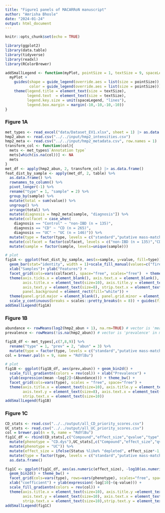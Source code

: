 ```yaml
---
title: "Figure1 panels of MACARRoN manuscript"
author: "Amrisha Bhosle"
date: "2024-01-24"
output: html_document
---
```


```r
knitr::opts_chunk$set(echo = TRUE)
```

```r
library(ggplot2)
library(data.table)
library(tidyverse)
library(readxl)
library(RColorBrewer)
```

```r
addSmallLegend <- function(myPlot, pointSize = 1, textSize = 9, spaceLegend = 0.5) {
  myPlot +
    guides(shape = guide_legend(override.aes = list(size = pointSize)),
           color = guide_legend(override.aes = list(size = pointSize))) +
    theme(legend.title = element_text(size = textSize), 
          legend.text  = element_text(size = textSize),
          legend.key.size = unit(spaceLegend, "lines"),
          legend.box.margin = margin(-10,-10,-10,-10))
}
```

### Figure 1A
```r
met_types <- read_excel("data/Dataset_EV1.xlsx", sheet = 1) |> as.data.frame()
hmp2_abun <- read.csv("../../input/hmp2_intensities.csv")
hmp2_meta <- read.csv("../../input/hmp2_metadata.csv", row.names = 1)
transform_col <- function(col){
  mets <- met_types$`Annotation type`
  mets[which(is.na(col))] <- NA
  mets
}
met_df <- apply(hmp2_abun, 2, transform_col) |> as.data.frame()
feat_dist_by_sample <- apply(met_df, 2, table) %>%
  as.data.frame() %>%
  rownames_to_column() %>%
  pivot_longer(-1) %>%
  rename("type" = 1, "sample" = 2) %>%
  group_by(sample) %>%
  mutate(total = sum(value)) %>%
  ungroup() %>%
  arrange(total) %>%
  mutate(diagnosis = hmp2_meta[sample, "diagnosis"]) %>%
  mutate(colfacet = case_when(
    diagnosis == "Control" ~ "non-IBD (n = 135)",
    diagnosis == "CD" ~ "CD (n = 265)",
    diagnosis == "UC" ~ "UC (n = 146)")) %>%
  mutate(type = factor(type, levels = c("standard","putative mass-match","unknown"))) %>%
  mutate(colfacet = factor(colfacet, levels = c("non-IBD (n = 135)","CD (n = 265)","UC (n = 146)"))) %>%
  mutate(sample = factor(sample, levels=unique(sample)))

# plot
fig1A <- ggplot(feat_dist_by_sample, aes(x=sample, y=value, fill=type)) + 
  geom_bar(stat="identity", width = 1)+scale_fill_manual(values=c("firebrick1","lightsteelblue1","grey50")) +
  xlab("Samples")+ ylab("Features") + 
  facet_grid(cols=vars(colfacet), space="free", scales="free")  + theme_bw() + 
  theme(axis.ticks.x = element_blank(), axis.text.x = element_blank(), legend.position="bottom",
        axis.title.x = element_text(size=10), axis.title.y = element_text(size=10), 
        axis.text.y = element_text(size=8), strip.text.x = element_text(size = 10),
        panel.background = element_rect(fill="white")) +
  theme(panel.grid.major = element_blank(), panel.grid.minor = element_blank()) +
  scale_y_continuous(breaks = scales::pretty_breaks(n = 8)) + guides(fill=guide_legend(nrow=1)) + labs(fill="Feature category")
addSmallLegend(fig1A)
```

### Figure 1B
```r
abundance <- rowMeans(log2(hmp2_abun + 1), na.rm=TRUE) # vector is 'mean log2(abundance)' in met_types
prevalence <- rowMeans(!is.na(hmp2_abun)) # vector is 'prevalence' in met_types
```

```r
fig1B_df <- met_types[,c(7,8,9)] %>%
  rename("type" = 1, "prev" = 2, "abun" = 3) %>%
  mutate(type = factor(type, levels = c("standard","putative mass-match","unknown")))
col = brewer.pal(n = 9, name = "RdYlBu")

# plot
fig1B <- ggplot(fig1B_df, aes(prev,abun)) + geom_bin2d() + 
  scale_fill_gradientn(colors = rev(col)) + xlab("Prevalence") + 
  ylab(expression(mean ~log[2]~(Abundance))) + theme_bw() +
  facet_grid(cols=vars(type), scales = "free", space="free") + 
  theme(axis.title.x = element_text(size=10), axis.title.y = element_text(size=10),
        axis.text.y = element_text(size=8), axis.text.x = element_text(size=8), 
        strip.text.x = element_text(size=10))
addSmallLegend(fig1B)
```

### Figure 1C
```r
CD_stats <- read.csv("../../output/all_CD_priority_scores.csv")
UC_stats <- read.csv("../../output/all_UC_priority_scores.csv")
col = brewer.pal(n = 9, name = "RdYlBu")
fig1C_df <- rbind(CD_stats[,c("Compound","effect_size","qvalue","type","Status")] %>%
  mutate(phenotype = "CD.dys"),UC_stats[,c("Compound","effect_size","qvalue","type", "Status")] %>%
  mutate(phenotype = "UC")) %>%
  mutate(effect_size = ifelse(Status %like% "depleted", effect_size*-1, effect_size)) %>%
  mutate(type = factor(type, levels = c("standard","putative mass-match","unknown"))) %>%
  as.data.frame()

fig1C <- ggplot(fig1C_df, aes(as.numeric(effect_size), -log10(as.numeric(qvalue)))) + 
  geom_bin2d() + theme_bw() +
  facet_grid(cols=vars(type), rows=vars(phenotype), scales="free", space="free") + 
  xlab("coefficient") + ylab(expression(-log[10]~(q-value))) +
  scale_fill_gradientn(colors = rev(col)) + 
  theme(axis.title.x = element_text(size=10), axis.title.y =element_text(size=10), 
        axis.text.y = element_text(size=10), axis.text.x = element_text(size=10),
        strip.text.x = element_text(size=10),strip.text.y = element_text(size=10))  
addSmallLegend(fig1C)
```